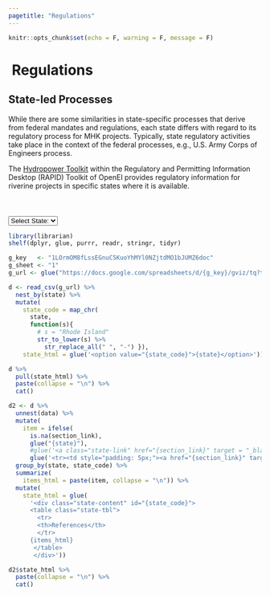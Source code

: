 ---
pagetitle: "Regulations"
---

```{r setup, include=FALSE}
knitr::opts_chunk$set(echo = F, warning = F, message = F)
```


<div class="regs-body regs-state">
<div class="container">

<!-- Back arrow -->
<div class="row regs-row">
<h1>
<span>
<a href="./regs.html#reg-tree" style="text-decoration:none;">
<i class="fa fa-arrow-circle-left" style="color:#0b56a6"></i>
</a>
</span>
&nbsp;Regulations
</h1>
</div>

<!-- Page title -->
<div class="row regs-row">
<h2>State-led Processes</h2>
</div>

<!-- Page description -->
<div class="row regs-row">
<p>While there are some similarities in state-specific processes that derive from federal mandates and regulations, each state differs with regard to its regulatory process for MHK projects.  Typically, state regulatory activities take place in the context of the federal processes, e.g., U.S. Army Corps of Engineers process.</p>
</div>

<!-- Page description continued -->
<div class="row regs-row">
<p>The <a href="https://openei.org/wiki/RAPID/Hydropower" target="_blank">Hydropower Toolkit</a> within the Regulatory and Permitting Information Desktop (RAPID) Toolkit of OpenEI provides regulatory information for riverine projects in specific states where it is available.</p>
</div>

<!-- Spacer -->
<hr style="opacity: 0; height: 24px;">


<!-- state selection -->
<div class="row regs-row">
<div class="diagram-container">
<div id="state-decision">
<select class="custom-select" id="stateSelect">
<option value="select-none" selected>Select State:</option>
  
```{r, results='asis'}
library(librarian)
shelf(dplyr, glue, purrr, readr, stringr, tidyr)

g_key   <- "1LOrmOM8fLssEGnuC5KuoYhMYl0NZjtdMO1bJUMZ6doc"
g_sheet <- "1"
g_url <- glue("https://docs.google.com/spreadsheets/d/{g_key}/gviz/tq?tqx=out:csv&sheet={g_sheet}")

d <- read_csv(g_url) %>% 
  nest_by(state) %>% 
  mutate(
    state_code = map_chr(
      state,
      function(s){
        # s = "Rhode Island"
        str_to_lower(s) %>% 
          str_replace_all(" ", "-") }),
    state_html = glue('<option value="{state_code}">{state}</option>'))

d %>% 
  pull(state_html) %>% 
  paste(collapse = "\n") %>% 
  cat()
```

</select>
</div>

<!-- dynamic state selection -->
<div id="state-selection">
<div class="state-content" id="select-none"></div>

```{r, results='asis'}
d2 <- d %>% 
  unnest(data) %>% 
  mutate(
    item = ifelse(
      is.na(section_link),
      glue("{state}"),
      #glue('<a class="state-link" href="{section_link}" target = "_blank">{section_name}</a><br>'))) %>% 
      glue('<tr><td style="padding: 5px;"><a href="{section_link}" target = "_blank">{section_name}</a></td></tr>'))) %>% 
  group_by(state, state_code) %>% 
  summarize(
    items_html = paste(item, collapse = "\n")) %>% 
  mutate(
    state_html = glue(
      '<div class="state-content" id="{state_code}">
      <table class="state-tbl">
        <tr>
        <th>References</th>
        </tr>
      {items_html}
       </table>
       </div>'))

d2$state_html %>% 
  paste(collapse = "\n") %>% 
  cat()
```

</div>
</div>
</div>
</div>
</div>


<!-- Get user state selection -->
<script>
select = document.getElementById("stateSelect");
select.onchange = function() {
  var selected = document.getElementById("stateSelect");
  var index = selected.selectedIndex;
  var state = document.getElementsByTagName("option")[index].value;

  var x = document.getElementsByClassName("state-content");
  var i;
  for (i=0; i<x.length; i++) {
      x[i].style.display = "none";
  }

  var y = document.getElementById(state).id;
  var z = document.getElementById(y);
  z.style.display = "block";
}
</script>